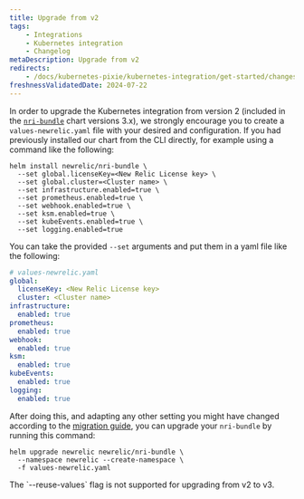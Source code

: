 ```yaml
---
title: Upgrade from v2
tags:
    - Integrations
    - Kubernetes integration
    - Changelog
metaDescription: Upgrade from v2
redirects:
    - /docs/kubernetes-pixie/kubernetes-integration/get-started/changes-since-v3
freshnessValidatedDate: 2024-07-22
---
```


In order to upgrade the Kubernetes integration from version 2 (included in the [`nri-bundle`](https://github.com/newrelic/helm-charts/tree/master/charts/nri-bundle) chart versions 3.x), we strongly encourage you to create a `values-newrelic.yaml` file with your desired <InlinePopover type="licenseKey" /> and configuration. If you had previously installed our chart from the CLI directly, for example using a command like the following:

```shell
helm install newrelic/nri-bundle \
  --set global.licenseKey=<New Relic License key> \
  --set global.cluster=<Cluster name> \
  --set infrastructure.enabled=true \
  --set prometheus.enabled=true \
  --set webhook.enabled=true \
  --set ksm.enabled=true \
  --set kubeEvents.enabled=true \
  --set logging.enabled=true
```

You can take the provided `--set` arguments and put them in a yaml file like the following:

```yaml
# values-newrelic.yaml
global:
  licenseKey: <New Relic License key>
  cluster: <Cluster name>
infrastructure:
  enabled: true
prometheus:
  enabled: true
webhook:
  enabled: true
ksm:
  enabled: true
kubeEvents:
  enabled: true
logging:
  enabled: true
```

After doing this, and adapting any other setting you might have changed according to the [migration guide](/docs/kubernetes-pixie/kubernetes-integration/advanced-configuration/k8s-version2/changes-since-v3/#migration-guide), you can upgrade your `nri-bundle` by running this command:

```shell
helm upgrade newrelic newrelic/nri-bundle \
  --namespace newrelic --create-namespace \
  -f values-newrelic.yaml
```

<Callout variant="important">
  The `--reuse-values` flag is not supported for upgrading from v2 to v3.
</Callout>
